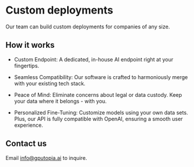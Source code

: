 # Custom deployments

Our team can build custom deployments for companies of any size.

## How it works

- Custom Endpoint: A dedicated, in-house AI endpoint right at your fingertips.

- Seamless Compatibility: Our software is crafted to harmoniously merge with your existing tech stack.

- Peace of Mind: Eliminate concerns about legal or data custody. Keep your data where it belongs - with you.

- Personalized Fine-Tuning: Customize models using your own data sets. Plus, our API is fully compatible with OpenAI, ensuring a smooth user experience.

## Contact us

Email info@gputopia.ai to inquire.
